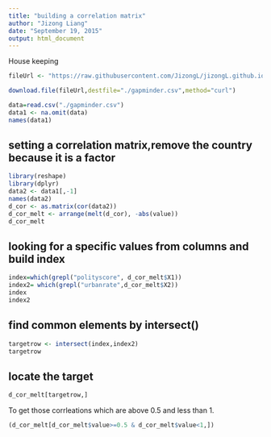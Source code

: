 ```yaml
---
title: "building a correlation matrix"
author: "Jizong Liang"
date: "September 19, 2015"
output: html_document
---
```


House keeping
```r

fileUrl <- "https://raw.githubusercontent.com/JizongL/jizongL.github.io/master/assets/blog/Rblog/correlation/09192015correlation/gapminder.csv"

download.file(fileUrl,destfile="./gapminder.csv",method="curl")
```


```r
data=read.csv("./gapminder.csv")
data1 <- na.omit(data)
names(data1)
```

## setting a correlation matrix,remove the country because it is a factor


```r
library(reshape)
library(dplyr)
data2 <- data1[,-1]
names(data2)
d_cor <- as.matrix(cor(data2))
d_cor_melt <- arrange(melt(d_cor), -abs(value))
d_cor_melt
```


## looking for a specific values from columns and build index
```r
index=which(grepl("polityscore", d_cor_melt$X1))
index2= which(grepl("urbanrate",d_cor_melt$X2))
index
index2
```
## find common elements by intersect()
```r
targetrow <- intersect(index,index2)
targetrow
```
## locate the target
```r
d_cor_melt[targetrow,]
```

To get those corrleations which are above 0.5 and less than 1. 
```r
(d_cor_melt[d_cor_melt$value>=0.5 & d_cor_melt$value<1,])
```
